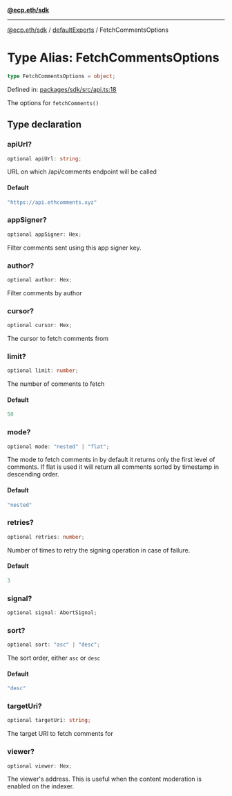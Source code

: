 [**@ecp.eth/sdk**](/sdk-reference/index.mdx)

***

[@ecp.eth/sdk](/sdk-reference/index.mdx) / [defaultExports](/sdk-reference/defaultExports/index.mdx) / FetchCommentsOptions

# Type Alias: FetchCommentsOptions

```ts
type FetchCommentsOptions = object;
```

Defined in: [packages/sdk/src/api.ts:18](https://github.com/ecp-eth/comments-monorepo/blob/main/packages/sdk/src/api.ts#L18)

The options for `fetchComments()`

## Type declaration

### apiUrl?

```ts
optional apiUrl: string;
```

URL on which /api/comments endpoint will be called

#### Default

```ts
"https://api.ethcomments.xyz"
```

### appSigner?

```ts
optional appSigner: Hex;
```

Filter comments sent using this app signer key.

### author?

```ts
optional author: Hex;
```

Filter comments by author

### cursor?

```ts
optional cursor: Hex;
```

The cursor to fetch comments from

### limit?

```ts
optional limit: number;
```

The number of comments to fetch

#### Default

```ts
50
```

### mode?

```ts
optional mode: "nested" | "flat";
```

The mode to fetch comments in by default it returns only the first level of comments.
If flat is used it will return all comments sorted by timestamp in descending order.

#### Default

```ts
"nested"
```

### retries?

```ts
optional retries: number;
```

Number of times to retry the signing operation in case of failure.

#### Default

```ts
3
```

### signal?

```ts
optional signal: AbortSignal;
```

### sort?

```ts
optional sort: "asc" | "desc";
```

The sort order, either `asc` or `desc`

#### Default

```ts
"desc"
```

### targetUri?

```ts
optional targetUri: string;
```

The target URI to fetch comments for

### viewer?

```ts
optional viewer: Hex;
```

The viewer's address. This is useful when the content moderation is enabled on the indexer.
